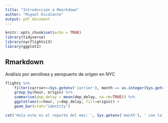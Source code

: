 ```yaml
---
title: "Introducción a Rmarkdown"
author: "Miguel Escalante"
output: pdf_document
---
```


```r
knitr::opts_chunk$set(echo = TRUE)
library(tidyverse)
library(nycflights13)
library(ggplot2)

```
## Rmarkdown

Análisis por aerolínea y aeropuerto de origen en NYC

```R
flights %>%
    filter(carrier==Sys.getenv('carrier'), month == as.integer(Sys.getenv('month'))) %>%
    group_by(hour, origin) %>%
    summarise(dep_delay = mean(dep_delay, na.rm=TRUE)) %>%
    ggplot(aes(x=hour, y=dep_delay, fill=origin)) +
    geom_bar(stat="identity")

```


```R
cat('Hola este es el reporte del mes: ', Sys.getenv('month'), ' con la aerolínea: ', Sys.getenv('carrier'))
```
